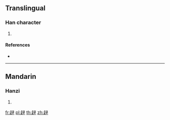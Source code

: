 {{character info/new}}
==Translingual==

===Han character===
{{Han char|rn=156|rad=走|as=08|sn=15|four=|canj=GONME,GOVNE}}

# {{defn|Han|sort=走08}}

====References====
* {{Han ref|kx=1218.340|dkj=37206|dj=1689.080|hdz=53494.060|uh=8DA2|ud=36258}}

----

==Mandarin==

===Hanzi===
{{cmn-hanzi|pin=[[lù]] ([[lu4]])|wg=lu<sup>4</sup>}}

# {{defn|lang=cmn|sort=走08}}

[[fr:趢]]
[[pl:趢]]
[[th:趢]]
[[zh:趢]]